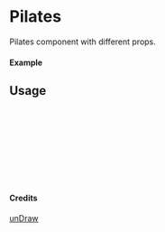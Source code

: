 
<Meta of={Pilates} title="unDraw/Pilates" />

# Pilates

Pilates component with different props.

#### Example

<Canvas of={Pilates.Primary} />

## Usage

```ts
import { Pilates } from "yadl-ui";

const Example = () => {
  return (
      <Pilates />
  );
};

export default Example;
```

#### Credits
[unDraw](https://undraw.co/illustrations)
